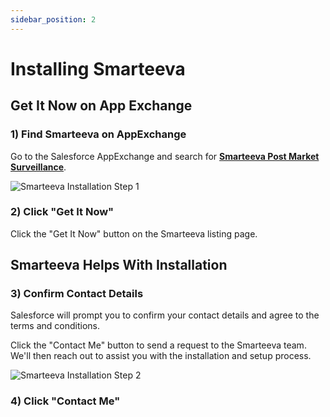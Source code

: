 ```yaml
---
sidebar_position: 2
---
```


# Installing Smarteeva

## Get It Now on App Exchange

### 1) Find Smarteeva on AppExchange

Go to the Salesforce AppExchange and search for [**Smarteeva Post Market Surveillance**](https://appexchange.salesforce.com/appxListingDetail?listingId=a0N4V00000IuBESUA3&tab=r).

![Smarteeva Installation Step 1](../../static/img/smarteeva-screenshots/getting-started-01-get-it-now.jpg)

### 2) Click "Get It Now"

Click the "Get It Now" button on the Smarteeva listing page.

## Smarteeva Helps With Installation

### 3) Confirm Contact Details

Salesforce will prompt you to confirm your contact details and agree to the terms and conditions.

Click the "Contact Me" button to send a request to the Smarteeva team. We'll then reach out to assist you with the installation and setup process.

![Smarteeva Installation Step 2](../../static/img/smarteeva-screenshots/getting-started-02-contact-me-for-installation.jpg)

### 4) Click "Contact Me"
